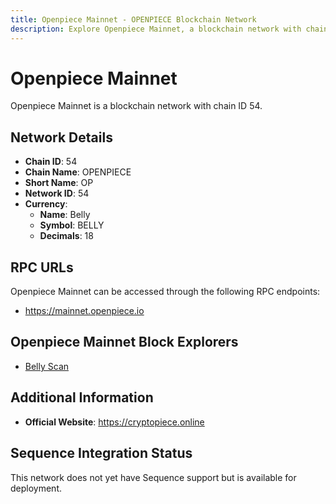 ```yaml
--- 
title: Openpiece Mainnet - OPENPIECE Blockchain Network
description: Explore Openpiece Mainnet, a blockchain network with chain ID 54. Learn about its native currency, Belly, and how to interact with the network.
---
```


# Openpiece Mainnet

Openpiece Mainnet is a blockchain network with chain ID 54.

## Network Details

- **Chain ID**: 54
- **Chain Name**: OPENPIECE
- **Short Name**: OP
- **Network ID**: 54
- **Currency**: 
  - **Name**: Belly
  - **Symbol**: BELLY
  - **Decimals**: 18

## RPC URLs

Openpiece Mainnet can be accessed through the following RPC endpoints:

- https://mainnet.openpiece.io

## Openpiece Mainnet Block Explorers

- [Belly Scan](https://bellyscan.com)

## Additional Information

- **Official Website**: https://cryptopiece.online

## Sequence Integration Status

This network does not yet have Sequence support but is available for deployment.

